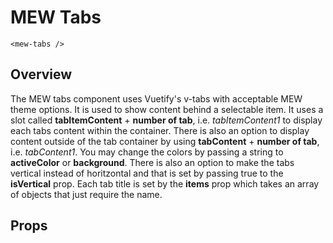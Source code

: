 
# MEW Tabs

`<mew-tabs />`

## Overview

The MEW tabs component uses Vuetify's v-tabs with acceptable MEW theme options. It is used to
show content behind a selectable item. It uses a slot called **tabItemContent** + **number of tab**, i.e. _tabItemContent1_ to
display each tabs content within the container. There is also an option to display content
outside of the tab container by using **tabContent** + **number of tab**, i.e. _tabContent1_.
You may change the colors by passing a string to **activeColor** or **background**.
There is also an option to make the tabs vertical instead of horitzontal and that is set by passing true
to the **isVertical** prop. Each tab title is set by the **items** prop which takes an array of objects that just require the name.

## Props

<Props of={MewTabs} />
<Preview>
  <Story id='mewtabs--mew-tabs' />
</Preview>
